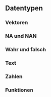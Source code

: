 ## Datentypen

### Vektoren

### NA und NAN

### Wahr und falsch

### Text

### Zahlen

### Funktionen

